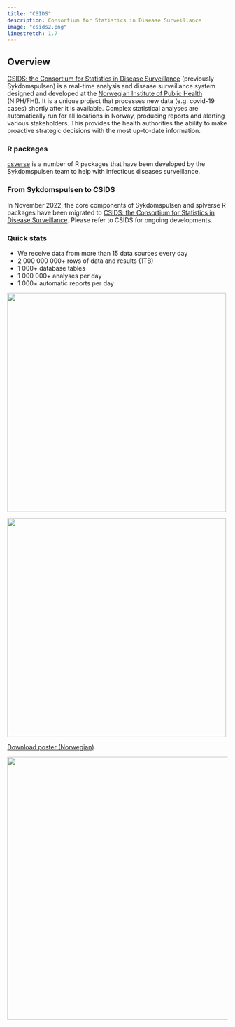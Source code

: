 ```yaml
---
title: "CSIDS"
description: Consortium for Statistics in Disease Surveillance
image: "csids2.png"
linestretch: 1.7
---
```


## Overview

[CSIDS: the Consortium for Statistics in Disease Surveillance](https://www.csids.no) (previously Sykdomspulsen) is a real-time analysis and disease surveillance system designed and developed at the [Norwegian Institute of Public Health](https://www.fhi.no) (NIPH/FHI). It is a unique project that processes new data (e.g. covid-19 cases) shortly after it is available. Complex statistical analyses are automatically run for all locations in Norway, producing reports and alerting various stakeholders. This provides the health authorities the ability to make proactive strategic decisions with the most up-to-date information.

### R packages

[csverse](https://www.csids.no/packages.html) is a number of R packages that have been developed by the Sykdomspulsen team to help with infectious diseases surveillance.

### From Sykdomspulsen to CSIDS

In November 2022, the core components of Sykdomspulsen and splverse R packages have been migrated to [CSIDS: the Consortium for Statistics in Disease Surveillance](https://github.com/csids). Please refer to CSIDS for ongoing developments.

### Quick stats

* We receive data from more than 15 data sources every day
* 2 000 000 000+ rows of data and results (1TB)
* 1 000+ database tables
* 1 000 000+ analyses per day
* 1 000+ automatic reports per day

<img src="conference_handout_1.jpg" width="500"/>


<img src="conference_handout_2.jpg" width="500"/>



[Download poster (Norwegian)](conference_poster.pdf)

<img src="poster.png" width="600"/>
